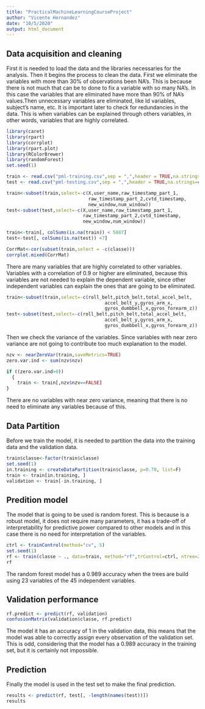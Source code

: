 ---
title: "PracticalMachineLearningCourseProject"
author: "Vicente Hernandez"
date: "10/5/2020"
output: html_document
---

## Data acquisition and cleaning

First it is needed to load the data and the libraries necessaries for the analysis. Then it begins the process to clean the data. First we eliminate the variables with more than 30% of observations been NA's. This is because there is not much that can be to done to fix a variable with so many NA's. In this case the variables that are eliminated have more than 90% of NA's values.Then unnecessary variables are eliminated, like Id variables, subject's name, etc.
It is important later to check for redundancies in the data. This is when variables can be explained through others variables, in other words, variables that are highly correlated.
```{r,results='hide',warning=FALSE,message=FALSE,echo=FALSE}
library(caret)
library(rpart)
library(corrplot)
library(rpart.plot)
library(RColorBrewer)
library(randomForest)
set.seed(1)
```

```{r,results='hide',warning=FALSE}
train <- read.csv("pml-training.csv",sep = ",",header = TRUE,na.strings=c("NA","#DIV/0!",""))
test <- read.csv("pml-testing.csv",sep = ",",header = TRUE,na.strings=c("NA","#DIV/0!",""))
```

```{r,results='hide',warning=FALSE}
train<-subset(train,select=-c(X,user_name,raw_timestamp_part_1,
                              raw_timestamp_part_2,cvtd_timestamp,
                              new_window,num_window))
test<-subset(test,select=-c(X,user_name,raw_timestamp_part_1,
                            raw_timestamp_part_2,cvtd_timestamp,
                            new_window,num_window))

train<-train[, colSums(is.na(train)) < 5887]
test<-test[, colSums(is.na(test)) <7] 
```

```{r,warning=FALSE}
CorrMat<-cor(subset(train,select = -c(classe)))
corrplot.mixed(CorrMat)

```

There are many variables that are highly correlated to other variables. Variables with a correlation of 0.9 or higher are eliminated, because this variables are not needed to explain the dependent variable, since other independent variables can explain  the ones that are going to be eliminated.

```{r,warning=FALSE}
train<-subset(train,select=-c(roll_belt,pitch_belt,total_accel_belt,
                                    accel_belt_y,gyros_arm_x,
                                    gyros_dumbbell_x,gyros_forearm_z))
test<-subset(test,select=-c(roll_belt,pitch_belt,total_accel_belt,
                                    accel_belt_y,gyros_arm_x,
                                    gyros_dumbbell_x,gyros_forearm_z))
```

Then  we check the variance of  the variables. Since variables with near zero variance are not going  to contribute too much explanation to the model.

```{r,warning=FALSE}
nzv <- nearZeroVar(train,saveMetrics=TRUE)
zero.var.ind <- sum(nzv$nzv)

if ((zero.var.ind>0)) 
  {
    train <- train[,nzv$nzv==FALSE]
}
```

There are no variables  with near zero variance, meaning that there is no need to eliminate any variables because of this.

## Data Partition

Before we train the model, it is needed to partition the data into the training data and the validation data.

```{r,warning=FALSE}
train$classe<-factor(train$classe)
set.seed(1)
in.training <- createDataPartition(train$classe, p=0.70, list=F)
train <- train[in.training, ]
validation <- train[-in.training, ]
```

## Predition model

The model that is going to be used is random  forest. This is because is a robust model, it does not require many parameters, it has a trade-off of  interpretability for predictive power compared to other models and in this case there is no need for interpretation of the variables. 
```{r,warning=FALSE}
ctrl <- trainControl(method="cv", 5)
set.seed(1)
rf <- train(classe ~ ., data=train, method="rf",trControl=ctrl, ntree=200)
rf
```

The random forest model has a 0.989 accuracy when the trees are build using 23 variables of the 45 independent variables.

## Validation performance

```{r,warning=FALSE}
rf.predict <- predict(rf, validation)
confusionMatrix(validation$classe, rf.predict)
```

The model it has an accuracy of 1 in the validation data, this means that the model was able to correctly assign every observation of the validation set. This is odd, considering that the model has a 0.989 accuracy in the training set, but it is certainly not impossible.

## Prediction

Finally the model is used in the test set to make the final prediction.

```{r,warning=FALSE}
results <- predict(rf, test[, -length(names(test))])
results
```
